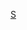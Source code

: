 {{Navbox
|name = 我是歌手第一季
|title = [[文化廣播 (韓國)|MBC]] - [[我是歌手 (韩国)|我是歌手]][[我是歌手第一季 (韩国)|第一季]]
|state = {{{state|autocollapse}}}
|listclass = hlist
|titlestyle = background:Coral;
|groupstyle = background:LightSalmon;

|group1 = <div class="center">主持人</div>
|list1 = 
* [[李素罗]]
* [[尹度玹]]
* [[尹鍾信]]

|group2 = <div class="center">历届参演歌手</div>
|list2 = 
* [[朴正炫]]
* [[金範洙]]
* [[金建模]]
* [[YB (尹度玹樂隊)|YB]]
* [[白智榮]]
* [[李素罗]]
* [[郑烨]]
* [[任宰範]]
* {{link-ko|BMK|BMK}}
* [[金延宇]]
* [[玉珠鉉]]
* {{link-ko|JK金东旭|JK 김동욱}}
* {{link-ko|张慧真|장혜진 (가수)}}
* {{link-ko|赵冠宇|조관우}}
* {{link-ko|金朝翰|김조한}}
* [[紫雨林]]
* {{link-ko|仁顺伊|인순이}}
* [[尹民秀]]
* {{link-ko|Bobby Kim|바비 킴}}
* [[金慶皓]]
* {{link-ko|曹圭贊|조규찬}}
* [[Gummy (歌手)|Gummy]]
* {{link-ko|赤羽 (歌手)|적우|赤羽}}
* {{link-ko|朴完奎|박완규 (가수)}}
* {{link-ko|申孝范|신효범 (가수)}}
* [[Tei]]
* {{link-ko|李英贤|이영현 (가수)}}
* [[李鉉宇]]

|group3 = <div class="center">名誉毕业生</div>
|list3 = 
* [[朴正炫]]
* [[金範洙]]
* [[紫雨林]]
* [[尹民秀]]
* [[金慶皓]]

|group4 = <div class="center">经纪人</div>
|list4 = 
* [[金濟東]]
* {{link-ko|李丙真|이병진 (희극인)}}
* {{link-ko|高英旭|고영욱}}
* [[朴明洙]]
* {{Link-ko|郑胜浩|정성호 (희극인)}}
* [[金信英]]
* [[金淑]]
* {{link-ko|池相烈|지상렬}}
* [[朴徽淳]]
* [[宋恩伊]]
* {{link-ko|金台铉|김태현 (희극인)}}
}}
<noinclude>
{{collapsible option}}
[[Category:韩国电视节目模板|S]]
</noinclude>